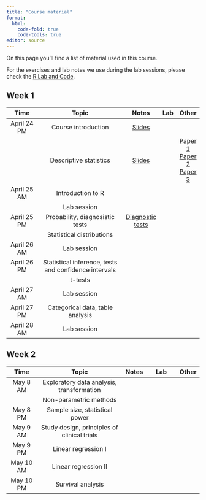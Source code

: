 ```yaml
---
title: "Course material"
format: 
  html:
    code-fold: true
    code-tools: true
editor: source
---
```




On this page you'll find a list of material used in this course.

For the exercises and lab notes we use during the lab sessions, please check the [R Lab and Code](https://ocbe-uio.github.io/teaching_mf9130e/lab/overview.html).

## Week 1

|     Time      |                  Topic                   |   Notes    |  Lab | Other |
|:-------------:|:-----------------------------------------:|:---------:|:----:|:-----:|
| April 24 PM  | Course introduction | [Slides](Module1-Part1-Course_introduction.pdf) |  | |
|              | Descriptive statistics| [Slides](Module1-Part2-Data_and_descriptive_statistics_full.pdf)  |  | [Paper 1](Gerstung_2015.pdf) [Paper 2](Kristiansen_2022.pdf) [Paper 3](PreventADALL_2022.pdf) |
| April 25 AM  | Introduction to R | | | |
|              | Lab session | | | |
| April 25 PM  |  Probability, diagnosistic tests  | [Diagnostic tests](notes_diagnostic_tests.qmd) |  | |
|              |  Statistical distributions        |  |  | |
| April 26 AM |  Lab session          |  |  | |
| April 26 PM |  Statistical inference, tests and confidence intervals         |  |  | |
|             |  t-tests         |  |  | |
| April 27 AM |  Lab session         |  |  | |
| April 27 PM |  Categorical data, table analysis        |  |  | |
| April 28 AM |  Lab session        |  |  | |



## Week 2


|     Time      |                  Topic                   |   Notes     |  Lab | Other |
|:-------------:|:----------------------------------------:|:--------:|:-------------:|:--------:|
| May 8 AM  | Exploratory data analysis, transformation | | | |
|                  | Non-parametric methods | | | |
| May 8 PM | Sample size, statistical power          | | | | |
| May 9 AM | Study design, principles of clinical trials          | |  | |
| May 9 PM | Linear regression I        | |  | |
| May 10 AM | Linear regression II          | |  | |
| May 10 PM | Survival analysis          | |  | |






